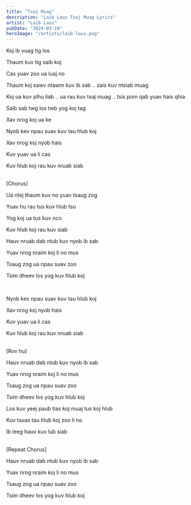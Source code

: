 ```yaml
---
title: "Txaj Muag"
description: "Laib Laus Txaj Muag Lyrics"
artist: "Laib Laus"
pubDate: "2024-03-19"
heroImage: "/artists/laib-laus.png"
---
```


Koj ib vuag tig los

Thaum kuv tig saib koj

Cas yuav zoo ua luaj no

Thaum koj sawv ntawm kuv ib sab .. zais kuv ntsiab muag

Koj ua kuv plhu liab .. ua rau kuv txaj muag .. tsis pom qab yuav hais qhia

Saib sab twg los twb yog koj tag

Xav nrog koj ua ke

Nyob kev npau suav kuv tau hlub koj

Xav nrog koj nyob hais

Kuv yuav ua li cas

Kuv hlub koj rau kuv nruab siab

<br />
[Chorus]
<br />

Ua ntej thaum kuv no yuav tsaug zog

Yuav hu rau tus kuv hlub tso

Yog koj ua tus kuv nco

Kuv hlub koj rau kuv siab

Hauv nruab dab ntub kuv nyob ib sab

Yuav nrog nraim koj li no mus

Tsaug zog ua npau suav zoo

Tsim dheev los yog kuv hlub koj

<br />

Nyob kev npau suav kuv tau hlub koj

Xav nrog koj nyob hais

Kuv yuav ua li cas

Kuv hlub koj rau kuv nruab siab

<br />
[Rov hu]
<br />

Hauv nruab dab ntub kuv nyob ib sab

Yuav nrog nraim koj li no mus

Tsaug zog ua npau suav zoo

Tsim dheev los yog kuv hlub koj

Los kuv yeej paub tias koj muaj tus koj hlub

Kuv tsuas tau hlub koj zoo li no

Ib leeg hauv kuv lub siab

<br />
[Repeat Chorus]
<br />

Hauv nruab dab ntub kuv nyob ib sab

Yuav nrog nraim koj li no mus

Tsaug zog ua npau suav zoo

Tsim dheev los yog kuv hlub koj
